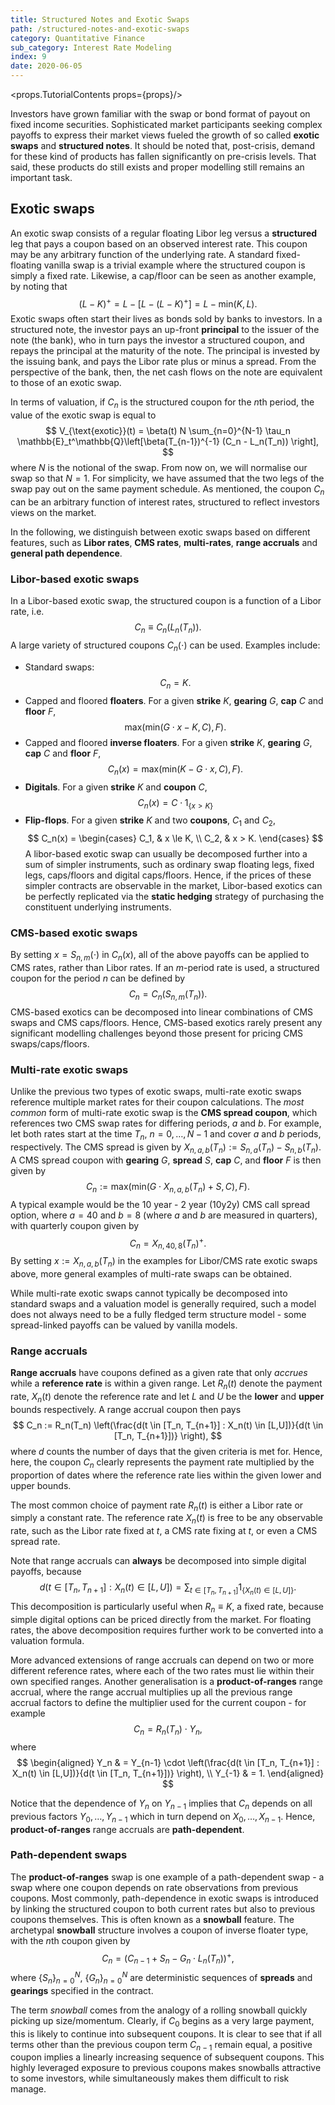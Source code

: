 ```yaml
---
title: Structured Notes and Exotic Swaps
path: /structured-notes-and-exotic-swaps
category: Quantitative Finance
sub_category: Interest Rate Modeling
index: 9
date: 2020-06-05
---
```


<props.TutorialContents props={props}/>

Investors have grown familiar with the swap or bond format of payout on fixed income securities. Sophisticated market 
participants seeking complex payoffs to express their market views fueled the growth of so called **exotic swaps** and 
**structured notes**. It should be noted that, post-crisis, demand for these kind of products has fallen significantly 
on pre-crisis levels. That said, these products do still exists and proper modelling still remains an important task.

## Exotic swaps

An exotic swap consists of a regular floating Libor leg versus a **structured** leg that pays a coupon based on an 
observed interest rate. This coupon may be any arbitrary function of the underlying rate. A standard fixed-floating 
vanilla swap is a trivial example where the structured coupon is simply a fixed rate. Likewise, a cap/floor can be seen 
as another example, by noting that
$$
    (L - K)^+ = L - \left[L - (L-K)^+\right] = L - \text{min}(K, L).
$$
Exotic swaps often start their lives as bonds sold by banks to investors. In a structured note, the investor pays an 
up-front **principal** to the issuer of the note (the bank), who in turn pays the investor a structured coupon, and 
repays the principal at the maturity of the note. The principal is invested by the issuing bank, and pays the Libor 
rate plus or minus a spread. From the perspective of the bank, then, the net cash flows on the note are equivalent to 
those of an exotic swap.

In terms of valuation, if $C_n$ is the structured coupon for the $n$th period, the value of the exotic swap is equal to
$$
    V_{\text{exotic}}(t) = \beta(t) N \sum_{n=0}^{N-1} \tau_n \mathbb{E}_t^\mathbb{Q}\left[\beta(T_{n-1})^{-1} (C_n - L_n(T_n)) \right],
$$ 
where $N$ is the notional of the swap. From now on, we will normalise our swap so that $N=1$. For simplicity, we have 
assumed that the two legs of the swap pay out on the same payment schedule. As mentioned, the coupon $C_n$ can be an 
arbitrary function of interest rates, structured to reflect investors views on the market.

In the following, we distinguish between exotic swaps based on different features, such as **Libor rates**, 
**CMS rates**, **multi-rates**, **range accruals** and **general path dependence**.

### Libor-based exotic swaps
In a Libor-based exotic swap, the structured coupon is a function of a Libor rate, i.e.
$$
    C_n \equiv C_n(L_n(T_n)).
$$
A large variety of structured coupons $C_n(\cdot)$ can be used. Examples include:

* Standard swaps:
$$
    C_n = K.
$$
* Capped and floored **floaters**. For a given **strike** $K$, **gearing** $G$, **cap** $C$ and **floor** $F$,
$$
    \text{max}(\text{min}(G \cdot x - K, C), F).
$$
* Capped and floored **inverse floaters**. For a given **strike** $K$, **gearing** $G$, **cap** $C$ and **floor** $F$,
$$
    C_n(x) = \text{max}(\text{min}(K - G \cdot x, C), F).
$$
* **Digitals**. For a given **strike** $K$ and **coupon** $C$,
$$
    C_n(x) = C \cdot 1_{\{x > K\}}
$$
* **Flip-flops**. For a given **strike** $K$ and two **coupons**, $C_1$ and $C_2$,
$$
    C_n(x) = 
    \begin{cases}
        C_1, & x \le K, \\
        C_2, & x > K.
    \end{cases}
$$
A libor-based exotic swap can usually be decomposed further into a sum of simpler instruments, such as ordinary swap 
floating legs, fixed legs, caps/floors and digital caps/floors. Hence, if the prices of these simpler contracts are 
observable in the market, Libor-based exotics can be perfectly replicated via the **static hedging** strategy of 
purchasing the constituent underlying instruments.

### CMS-based exotic swaps
By setting $x = S_{n,m}(\cdot)$ in $C_n(x)$, all of the above payoffs can be applied to CMS rates, rather than Libor 
rates. If an $m$-period rate is used, a structured coupon for the period $n$ can be defined by
$$
    C_n = C_n(S_{n,m}(T_n)).
$$
CMS-based exotics can be decomposed into linear combinations of CMS swaps and CMS caps/floors. Hence, CMS-based exotics 
rarely present any significant modelling challenges beyond those present for pricing CMS swaps/caps/floors.

### Multi-rate exotic swaps
Unlike the previous two types of exotic swaps, multi-rate exotic swaps reference multiple market rates for their coupon 
calculations. The *most common* form of multi-rate exotic swap is the **CMS spread coupon**, which references two CMS 
swap rates for differing periods, $a$ and $b$. For example, let both rates start at the time $T_n$, $n=0,\ldots,N-1$ 
and cover $a$ and $b$ periods, respectively. The CMS spread is given by 
$X_{n,a,b}(T_n) := S_{n,a}(T_n) - S_{n,b}(T_n)$. A CMS spread coupon with **gearing** $G$, **spread** $S$, **cap** $C$, 
and **floor** $F$ is then given by
$$
    C_{n} := \text{max}(\text{min}(G \cdot X_{n,a,b}(T_n) + S, C), F).
$$
A typical example would be the 10 year - 2 year (10y2y) CMS call spread option, where $a = 40$ and $b = 8$ (where $a$ 
and $b$ are measured in quarters), with quarterly coupon given by
$$
    C_n = X_{n,40,8}(T_n)^+.
$$
By setting $x := X_{n,a,b}(T_n)$ in the examples for Libor/CMS rate exotic swaps above, more general examples of 
multi-rate swaps can be obtained.

While multi-rate exotic swaps cannot typically be decomposed into standard swaps and a valuation model is generally 
required, such a model does not always need to be a fully fledged term structure model - some spread-linked payoffs can 
be valued by vanilla models.

### Range accruals
**Range accruals** have coupons defined as a given rate that only *accrues* while a **reference rate** is within a 
given range. Let $R_n(t)$ denote the payment rate, $X_n(t)$ denote the reference rate and let $L$ and $U$ be the 
**lower** and **upper** bounds respectively. A range accrual coupon then pays
$$
    C_n := R_n(T_n) \left(\frac{d(t \in [T_n, T_{n+1}] : X_n(t) \in [L,U])}{d(t \in [T_n, T_{n+1}])} \right),
$$
where $d$ counts the number of days that the given criteria is met for. Hence, here, the coupon $C_n$ clearly 
represents the payment rate multiplied by the proportion of dates where the reference rate lies within the given lower 
and upper bounds.

The most common choice of payment rate $R_n(t)$ is either a Libor rate or simply a constant rate. The reference rate 
$X_n(t)$ is free to be any observable rate, such as the Libor rate fixed at $t$, a CMS rate fixing at $t$, or even a 
CMS spread rate.

Note that range accruals can **always** be decomposed into simple digital payoffs, because
$$
    d(t \in [T_n, T_{n+1}] : X_n(t) \in [L,U]) = \sum_{t \in [T_n, T_{n+1}]} 1_{\{X_n(t) \in [L,U] \}}.
$$
This decomposition is particularly useful when $R_n \equiv K$, a fixed rate, because simple digital options can be 
priced directly from the market. For floating rates, the above decomposition requires further work to be converted into 
a valuation formula.

More advanced extensions of range accruals can depend on two or more different reference rates, where each of the two 
rates must lie within their own specified ranges. Another generalisation is a **product-of-ranges** range accrual, 
where the range accrual multiplies up all the previous range accrual factors to define the multiplier used for the 
current coupon - for example
$$
    C_n = R_n(T_n) \cdot Y_n,
$$
where
$$
    \begin{aligned}
        Y_n & = Y_{n-1} \cdot \left(\frac{d(t \in [T_n, T_{n+1}] : X_n(t) \in [L,U])}{d(t \in [T_n, T_{n+1}])} \right), \\
        Y_{-1} & = 1.
    \end{aligned}
$$

Notice that the dependence of $Y_n$ on $Y_{n-1}$ implies that $C_n$ depends on all previous factors 
$Y_0, \ldots, Y_{n-1}$ which in turn depend on $X_0,\ldots,X_{n-1}$. Hence, **product-of-ranges** range accruals are 
**path-dependent**.

### Path-dependent swaps
The **product-of-ranges** swap is one example of a path-dependent swap - a swap where one coupon depends on rate 
observations from previous coupons. Most commonly, path-dependence in exotic swaps is introduced by linking the 
structured coupon to both current rates but also to previous coupons themselves. This is often known as a **snowball** 
feature. The archetypal **snowball** structure involves a coupon of inverse floater type, with the $n$th coupon given by
$$
    C_n = (C_{n-1} + S_n - G_n \cdot L_n(T_n))^+,
$$
where $\{S_n\}_{n=0}^{N}$, $\{G_n\}_{n=0}^N$ are deterministic sequences of **spreads** and **gearings** specified in 
the contract.

The term *snowball* comes from the analogy of a rolling snowball quickly picking up size/momentum. Clearly, if $C_0$ 
begins as a very large payment, this is likely to continue into subsequent coupons. It is clear to see that if all 
terms other than the previous coupon term $C_{n-1}$ remain equal, a positive coupon implies a linearly increasing 
sequence of subsequent coupons. This highly leveraged exposure to previous coupons makes snowballs attractive to some 
investors, while simultaneously makes them difficult to risk manage.